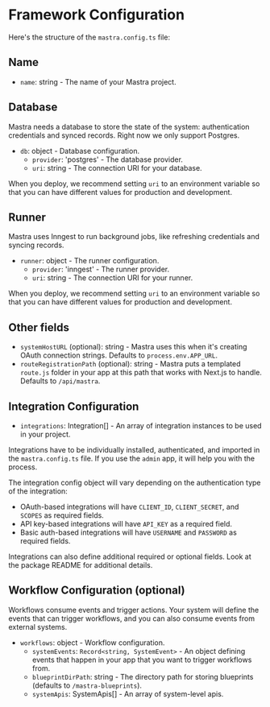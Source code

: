 # Framework Configuration

Here's the structure of the `mastra.config.ts` file:

## Name

- `name`: string - The name of your Mastra project.

## Database

Mastra needs a database to store the state of the system: authentication credentials and synced records. Right now we only support Postgres.

- `db`: object - Database configuration.
  - `provider`: 'postgres' - The database provider.
  - `uri`: string - The connection URI for your database.

When you deploy, we recommend setting `uri` to an environment variable so that you can have different values for production and development.

## Runner

Mastra uses Inngest to run background jobs, like refreshing credentials and syncing records.

- `runner`: object - The runner configuration.
  - `provider`: 'inngest' - The runner provider.
  - `uri`: string - The connection URI for your runner.

When you deploy, we recommend setting `uri` to an environment variable so that you can have different values for production and development.

## Other fields

- `systemHostURL` (optional): string - Mastra uses this when it's creating OAuth connection strings. Defaults to `process.env.APP_URL`.
- `routeRegistrationPath` (optional): string - Mastra puts a templated `route.js` folder in your app at this path that works with Next.js to handle. Defaults to `/api/mastra`.

## Integration Configuration

- `integrations`: Integration[] - An array of integration instances to be used in your project.

Integrations have to be individually installed, authenticated, and imported in the `mastra.config.ts` file. If you use the `admin` app, it will help you with the process.

The integration config object will vary depending on the authentication type of the integration:

- OAuth-based integrations will have `CLIENT_ID`, `CLIENT_SECRET`, and `SCOPES` as required fields.
- API key-based integrations will have `API_KEY` as a required field.
- Basic auth-based integrations will have `USERNAME` and `PASSWORD` as required fields.

Integrations can also define additional required or optional fields. Look at the package README for additional details.

## Workflow Configuration (optional)

Workflows consume events and trigger actions. Your system will define the events that can trigger workflows, and you can also consume events from external systems.

- `workflows`: object - Workflow configuration.
  - `systemEvents`: `Record<string, SystemEvent>` - An object defining events that happen in your app that you want to trigger workflows from.
  - `blueprintDirPath`: string - The directory path for storing blueprints (defaults to `/mastra-blueprints`).
  - `systemApis`: SystemApis[] - An array of system-level apis.
